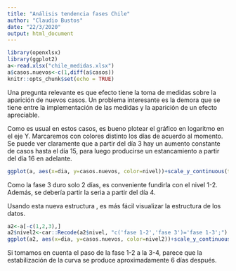 ```yaml
---
title: "Análisis tendencia fases Chile"
author: "Claudio Bustos"
date: "22/3/2020"
output: html_document
---
```


```r
library(openxlsx)
library(ggplot2)
a<-read.xlsx("chile_medidas.xlsx")
a$casos.nuevos<-c(1,diff(a$casos))
knitr::opts_chunk$set(echo = TRUE)
```

Una pregunta relevante es que efecto tiene la toma de medidas sobre la aparición de nuevos casos. Un problema interesante es la demora que se tiene entre la implementación de las medidas y la aparición de un efecto apreciable. 

Como es usual en estos casos, es bueno plotear el gráfico en logaritmo en el eje Y. Marcaremos con colores distinto los días de acuerdo al momento. Se puede ver claramente que a partir del día 3 hay un aumento constante de casos hasta el día 15, para luego producirse un estancamiento a partir del día 16 en adelante.

```r
ggplot(a, aes(x=dia, y=casos.nuevos, color=nivel))+scale_y_continuous(trans = "log10")+geom_point()
```

Como la fase 3 duro solo 2 días, es conveniente fundirla con el nivel 1-2. Además, se debería partir la seria a partir del día 4.

Usando esta nueva estructura , es más fácil visualizar la estructura de los datos.
```r
a2<-a[-c(1,2,3),]
a2$nivel2<-car::Recode(a2$nivel, "c('fase 1-2','fase 3')='fase 1-3';")
ggplot(a2, aes(x=dia, y=casos.nuevos, color=nivel2))+scale_y_continuous(trans = "log10")+geom_point()
```

Si tomamos en cuenta el paso de la fase 1-2 a la 3-4, parece que la estabilización de la curva se produce aproximadamente 6 días después.

